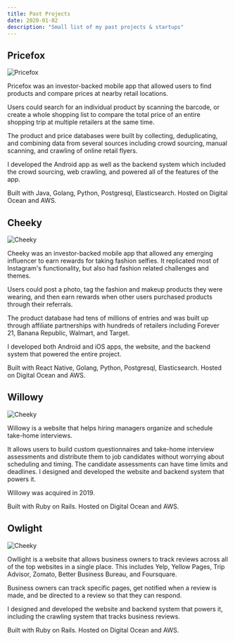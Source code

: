 ```yaml
---
title: Past Projects
date: 2020-01-02
description: "Small list of my past projects & startups"
---
```




## Pricefox

![Pricefox](images/pricefox.png)

Pricefox was an investor-backed mobile app that allowed users to find products and compare prices at nearby retail locations.

Users could search for an individual product by scanning the barcode, or create a whole shopping list to compare the total price of an entire shopping trip at multiple retailers at the same time.

The product and price databases were built by collecting, deduplicating, and combining data from several sources including crowd sourcing, manual scanning, and crawling of online retail flyers.

I developed the Android app as well as the backend system which included the crowd sourcing, web crawling, and powered all of the features of the app.

Built with Java, Golang, Python, Postgresql, Elasticsearch. Hosted on Digital Ocean and AWS.

## Cheeky

![Cheeky](images/cheeky.png)

Cheeky was an investor-backed mobile app that allowed any emerging influencer to earn rewards for taking fashion selfies. It replicated most of Instagram's functionality, but also had fashion related challenges and themes.

Users could post a photo, tag the fashion and makeup products they were wearing, and then earn rewards when other users purchased products through their referrals.

The product database had tens of millions of entries and was built up through affiliate partnerships with hundreds of retailers including Forever 21, Banana Republic, Walmart, and Target.

I developed both Android and iOS apps, the website, and the backend system that powered the entire project.

Built with React Native, Golang, Python, Postgresql, Elasticsearch. Hosted on Digital Ocean and AWS.

## Willowy

![Cheeky](images/willowy.png)

Willowy is a website that helps hiring managers organize and schedule take-home interviews.

It allows users to build custom questionnaires and take-home interview assessments and distribute them to job candidates without worrying about scheduling and timing. The candidate assessments can have time limits and deadlines. I designed and developed the website and backend system that powers it.

Willowy was acquired in 2019.

Built with Ruby on Rails. Hosted on Digital Ocean and AWS.

## Owlight

![Cheeky](images/owllight.png)

Owllight is a website that allows business owners to track reviews across all of the top websites in a single place. This includes Yelp, Yellow Pages, Trip Advisor, Zomato, Better Business Bureau, and Foursquare.

Business owners can track specific pages, get notified when a review is made, and be directed to a review so that they can respond.

I designed and developed the website and backend system that powers it, including the crawling system that tracks business reviews.

Built with Ruby on Rails. Hosted on Digital Ocean and AWS.

